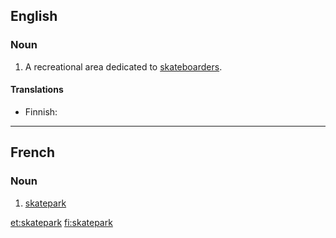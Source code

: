 ==English==
{{wikipedia}}

===Noun===
{{en-noun}}

# A recreational area dedicated to [[skateboarder]]s.

====Translations====
{{trans-top|recreational area}}
* Finnish: {{t|fi|skeittirata}}
{{trans-mid}}
{{trans-bottom}}

----

==French==
{{wikipedia|lang=fr}}
===Noun===
{{fr-noun|m}}

# [[#English|skatepark]]

[[et:skatepark]]
[[fi:skatepark]]